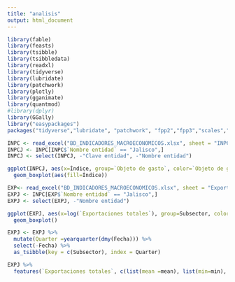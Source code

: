 ---
title: "analisis"
output: html_document
---

```{r setup, include=FALSE}
library(fable)
library(feasts)
library(tsibble)
library(tsibbledata)
library(readxl)
library(tidyverse)
library(lubridate)
library(patchwork)
library(plotly)
library(gganimate)
library(quantmod)
#library(dplyr)
library(GGally)
library("easypackages")
packages("tidyverse","lubridate", "patchwork", "fpp2","fpp3","scales","DT")
```


```{r}
INPC <- read_excel("BD_INDICADORES_MACROECONOMICOS.xlsx", sheet = "INPC")
INPCJ <- INPC[INPC$`Nombre entidad` == "Jalisco",] 
INPCJ <- select(INPCJ, -"Clave entidad", -"Nombre entidad")
```

```{r}
ggplot(INPCJ, aes(x=Índice, group=`Objeto de gasto`, color=`Objeto de gasto`)) + 
  geom_boxplot(aes(fill=Índice))
```


```{r}
EXP<- read_excel("BD_INDICADORES_MACROECONOMICOS.xlsx", sheet = "Exportaciones")
EXPJ <- INPC[EXP$`Nombre entidad` == "Jalisco",] 
EXPJ <- select(EXPJ, -"Nombre entidad")
```



```{r, warning=FALSE}
ggplot(EXPJ, aes(x=log(`Exportaciones totales`), group=Subsector, color=Subsector)) + 
  geom_boxplot()
```

```{r, include=FALSE, warning=FALSE}
EXPJ <- EXPJ %>%
  mutate(Quarter =yearquarter(dmy(Fecha))) %>%
  select(-Fecha) %>%
  as_tsibble(key = c(Subsector), index = Quarter)
```


```{r}
EXPJ %>% 
  features(`Exportaciones totales`, c(list(mean =mean), list(min=min), list(max=max), list(sd=sd))) %>% datatable()
```










